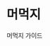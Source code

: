 
<Meta title="머먹지" />

<div className="sb-container">
  <h1>머먹지</h1>
  <p>머먹지 가이드</p>
</div>

<style>
  {`
    .sb-container {
      h1 {
        font-size: 40px;
      }

      p {
        font-size: 20px;
        color: #777;
      }
    }
  `}
</style>
